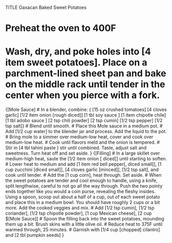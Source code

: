 TITLE Oaxacan Baked Sweet Potatoes

# Preheat the oven to 400F
# Wash, dry, and poke holes into [4 item sweet potatoes]. Place on a parchment-lined sheet pan and bake on the middle rack until tender in the center when you pierce with a fork.
{[Mole Sauce]
# In a blender, combine: { [15 oz crushed tomatoes] [4 cloves garlic] [1/2 item onion [rough diced]] [1 tbl soy sauce ] [1 item chipotle chile] [1 tbl adobo sauce ] [2 tsp chili powder] [2 tsp cumin] [1/2 tsp pepper] [1/2 tsp salt]}
# Blend until smooth.
# Place this Mole sauce in a medium pot.
# Add [1/2 cup water] to the blender jar and process. Add the liquid to the pot.
# Bring mole to a simmer over medium-low heat, cover and cook over medium-low heat.
# Cook until flavors meld and the onion is tempered.
# Stir in [4 tbl tahini paste ] stir until combined. Taste, adjust salt and sweetness. Turn heat off and set aside.
}
{[Filling]
# In a large skillet over medium-high heat, saute the [1/2 item onion [ diced]] until starting to soften.
# Lower heat to medium and add [1 item red bell pepper[, diced small]], [1 cup zucchini [diced small]], [4 cloves garlic [minced]], [1/2 tsp salt], and cook until tender.
# Add the [1 cup corn], heat through. Set aside.
# When the sweet potatoes are tender and cool enough to handle, using a knife, split lengthwise, careful to not go all the way through. Push the two pointy ends together like you would a coin purse, revealing the fleshy insides. Using a spoon, scoop out about a half of a cup, out of each sweet potato and place this in a medium bowl. You should have roughly 2 cups or a bit more. Add the cooked veggies and mix.
# Add [1/2 tsp cumin], [1/2 tsp coriander], [1/2 tsp chipotle powder], [1 cup Mexican cheese], [2 cup $[Mole Sauce]]
# Spoon the filling back into the sweet potatoes, mounding them up a bit. Brush skins with a little olive oil.
# Reduce heat to 375F until warmed through, 25 minutes.
# Garnish with [1/4 cup [chopped] cilantro] and [2 tbl pumpkin seeds]
}
